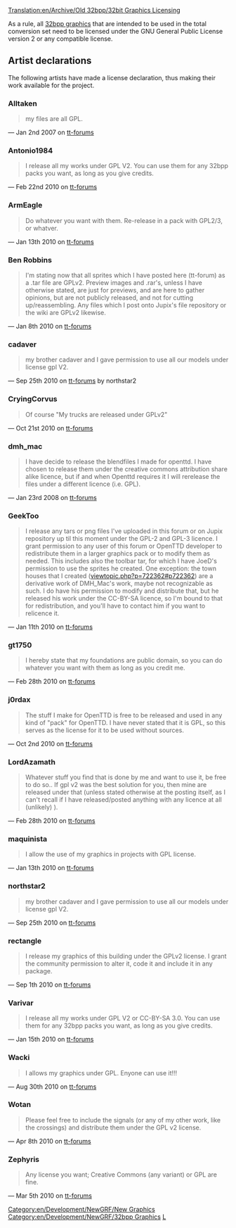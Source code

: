[[Translation:en/Archive/Old 32bpp/32bit Graphics Licensing]]
{{fr/Traduction|en/Archive/Old 32bpp/32bit Graphics Licensing|0}}


As a rule, all [[en/Archive/Old 32bpp/32bit Graphics Development|32bpp graphics]] that are intended to be used in the total conversion set need to be licensed under the GNU General Public License version 2 or any compatible license.

==Artist declarations==

The following artists have made a license declaration, thus making their work available for the project.

===Alltaken===

<blockquote>
my files are all GPL. 
</blockquote>

&mdash; Jan 2nd 2007 on [http://www.tt-forums.net/viewtopic.php?p=536698#p536698 tt-forums]

===Antonio1984===

<blockquote>
I release all my works under GPL V2. You can use them for any 32bpp packs you want, as long as you give credits.
</blockquote>

&mdash; Feb 22nd 2010 on [http://www.tt-forums.net/viewtopic.php?p=858442#p858442 tt-forums]

===ArmEagle===

<blockquote>
Do whatever you want with them. Re-release in a pack with GPL2/3, or whatver.
</blockquote>

&mdash; Jan 13th 2010 on [http://www.tt-forums.net/viewtopic.php?p=848315#p848315 tt-forums]

===Ben Robbins===

<blockquote>
I'm stating now that all sprites which I  have posted here (tt-forum) as a .tar  file are GPLv2. Preview images and .rar's, unless I have otherwise stated, are just for previews, and are here to gather opinions, but are not publicly released, and not for cutting up/reassembling. Any files which I post onto Jupix's file repository or the wiki are GPLv2 likewise.
</blockquote>

&mdash; Jan 8th 2010 on [http://www.tt-forums.net/viewtopic.php?p=846837#p846837 tt-forums]

===cadaver===

<blockquote>
my brother cadaver and I gave permission to use all our models under license gpl V2.
</blockquote>

&mdash; Sep 25th 2010 on [http://www.tt-forums.net/viewtopic.php?p=905191#p905191 tt-forums] by northstar2

===CryingCorvus===

<blockquote>
Of course "My trucks are released under GPLv2"
</blockquote>

&mdash; Oct 21st 2010 on [http://www.tt-forums.net/viewtopic.php?p=909187#p909187 tt-forums]

===dmh_mac===

<blockquote>
I have decide to release the blendfiles I made for openttd.
I have chosen to release them under the creative commons attribution share alike licence, but if and when Openttd requires it I will rerelease the files under a different licence (i.e. GPL).
</blockquote>

&mdash; Jan 23rd 2008 on [http://www.tt-forums.net/viewtopic.php?p=659119#p659119 tt-forums]

===GeekToo===

<blockquote>
I release any tars or png files I've uploaded in this forum or on Jupix repository up til this moment under the GPL-2 and GPL-3 licence. I grant permission to any user of this forum or OpenTTD developer to redistribute them in a larger graphics pack or to modify them as needed. This includes also the toolbar tar, for which I have JoeD's permission to use the sprites he created.
One exception: the town houses that I created ([http://www.tt-forums.net/viewtopic.php?p=722362#p722362 viewtopic.php?p=722362#p722362]) are a derivative work of DMH_Mac's work, maybe not recognizable as such. I do have his permission to modify and distribute that, but he released his work under the CC-BY-SA licence, so I'm bound to that for redistribution, and you'll have to contact him if you want to relicence it.
</blockquote>

&mdash; Jan 11th 2010 on [http://www.tt-forums.net/viewtopic.php?p=847939#p847939 tt-forums]

===gt1750===

<blockquote>
I hereby state that my foundations are public domain, so you can do whatever you want with them as long as you credit me.
</blockquote>

&mdash; Feb 28th 2010 on [http://www.tt-forums.net/viewtopic.php?p=860579#p860579 tt-forums]

===j0rdax===

<blockquote>
The stuff I make for OpenTTD is free to be released and used in any kind of "pack" for OpenTTD. I have never stated that it is GPL, so this serves as the license for it to be used without sources.
</blockquote>{{en/Warning|j0rdax hasn't released his graphics under GPL so they can never can be included in any official pack...yet}}

&mdash; Oct 2nd 2010 on [http://www.tt-forums.net/viewtopic.php?p=906068#p906068 tt-forums]

===LordAzamath===

<blockquote>
Whatever stuff you find that is done by me and want to use it, be free to do so.. If gpl v2 was the best solution for you, then mine are released under that (unless stated otherwise at the posting itself, as I can't recall if I have released/posted anything with any licence at all (unlikely) ).
</blockquote>

&mdash; Feb 28th 2010 on [http://www.tt-forums.net/viewtopic.php?p=860361#p860361 tt-forums]

===maquinista===

<blockquote>
I allow the use of my graphics in projects with GPL license.
</blockquote>

&mdash; Jan 13th 2010 on [http://www.tt-forums.net/viewtopic.php?p=848313#p848313 tt-forums]

===northstar2===

<blockquote>
my brother cadaver and I gave permission to use all our models under license gpl V2.
</blockquote>

&mdash; Sep 25th 2010 on [http://www.tt-forums.net/viewtopic.php?p=905191#p905191 tt-forums]

=== rectangle===

<blockquote>
I release my graphics of this building under the GPLv2 license. I grant the community permission to alter it, code it and include it in any package.
</blockquote>

&mdash; Sep 1th 2010 on [http://www.tt-forums.net/viewtopic.php?p=900715#p900715 tt-forums]

===Varivar===

<blockquote>
I release all my works under GPL V2 or CC-BY-SA 3.0. You can use them for any 32bpp packs you want, as long as you give credits.
</blockquote>

&mdash; Jan 15th 2010 on [http://www.tt-forums.net/viewtopic.php?p=848817#p848817 tt-forums]

===Wacki===

<blockquote>
I allows my graphics under GPL. Enyone can use it!!!
</blockquote>

&mdash; Aug 30th 2010 on [http://www.tt-forums.net/viewtopic.php?p=900248#p900248 tt-forums]

===Wotan===

<blockquote>
Please feel free to include the signals (or any of my other work, like the crossings) and distribute them under the GPL v2 license.
</blockquote>

&mdash; Apr 8th 2010 on [http://www.tt-forums.net/viewtopic.php?p=869884#p869884 tt-forums]

===Zephyris===

<blockquote>
Any license you want; Creative Commons (any variant) or GPL are fine.
</blockquote>

&mdash; Mar 5th 2010 on [http://www.tt-forums.net/viewtopic.php?p=861920#p861920 tt-forums]


{{en/Community/NewGRF/Navbox Graphics Development}}

[[Category:en/Development/NewGRF/New Graphics]][[Category:en/Development/NewGRF/32bpp Graphics]][[Category:en/Community/NewGRF/32bpp Graphics Developer resources|L]]